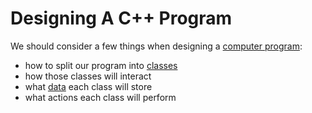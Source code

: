 <Tag tag="Programming"/>

# Designing A C++ Program

<TimeStamp updated="February 27, 2022, 9:20  PM ET"/>

We should consider a few things when designing a 
[computer program](/what-is-a-computer-program):
- how to split our program into [classes](/what-is-a-class)
- how those classes will interact
- what [data](/what-are-class-members) each class will store
- what actions each class will perform